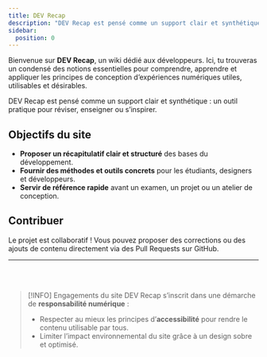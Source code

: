 ```yaml
---
title: DEV Recap
description: "DEV Recap est pensé comme un support clair et synthétique : un outil pratique pour réviser, enseigner ou s’inspirer."
sidebar:
  position: 0
---
```


Bienvenue sur **DEV Recap**, un wiki dédié aux développeurs.
Ici, tu trouveras un condensé des notions essentielles pour comprendre, apprendre et appliquer les principes de conception d’expériences numériques utiles, utilisables et désirables.

DEV Recap est pensé comme un support clair et synthétique : un outil pratique pour réviser, enseigner ou s’inspirer.

## Objectifs du site

- **Proposer un récapitulatif clair et structuré** des bases du développement.
- **Fournir des méthodes et outils concrets** pour les étudiants, designers et développeurs.
- **Servir de référence rapide** avant un examen, un projet ou un atelier de conception.

## Contribuer

Le projet est collaboratif !
Vous pouvez proposer des corrections ou des ajouts de contenu directement via des Pull Requests sur GitHub.

---
<br />
<br />

> [!INFO] Engagements du site
> DEV Recap s’inscrit dans une démarche de **responsabilité numérique** :
>
> - Respecter au mieux les principes d’**accessibilité** pour rendre le contenu utilisable par tous.
> - Limiter l’impact environnemental du site grâce à un design sobre et optimisé.

